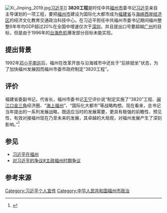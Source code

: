 [[File:Xi_Jinping_2019.jpg|thumb]][[习近平|习近平]]]]
'''3820工程'''是时任中共[[福州市|福州市]]委书记[[习近平|习近平]]亲自主导谋划的一项工程，要把[[福州市|福州市]]建设为国际化大都市成为[[福建省|福建省]]与[[海峡西岸经济区|海峡西岸经济区]]的经济文化教育交通政治科技中心。在习近平担任中共福州市委书记期间福州整整6年年均GDP超过20%在全国中增速仅次于[[深圳|深圳]]，并且提出口号要超越[[广州|广州]]的目标，但是由于1996年的[[台湾海峡危机|台海危机]]爆发部分目标未能实现。

==提出背景==
1992年[[邓小平南巡|邓小平南巡]]后，福州在改革开放与沿海城市中还处于“后排就坐”状态，为了加快福州发展因而福州市委市政府制定“3820工程”。

==评价==
福建省委副书记，代省长，福州市委书记[[王宁_(1961年)|王宁]]评价说“制定实施了“3820”工程、[[闽江口金三角|闽江口金三角]]经济圈、“[[海上福州|海上福州]]”、“国际化大都市”等战略构想。现在看来，总书记当年提出的一系列发展战略，既适应当时的发展需要，更具有极强的前瞻性、预见性，有效对接福州现在乃至未来的发展，其卓越的大局观，对福州发展产生了深刻影响。”<ref>{{cite news |title=从习总书记当年推动"福州之治" 把握"中国之治"内涵 |url=http://www.fj.chinanews.com/news/2019/2019-12-15/456146.html?from=groupmessage |agency=福州日报}}</ref>

==参见==
*[[习近平在福州|习近平在福州]]
*[[对习近平的争议#主政福州时期争议|对习近平的争议#主政福州时期争议]]

==参考来源==
{{Reflist}}

[[Category:习近平个人宣传|Category:习近平个人宣传]]
[[Category:中华人民共和国福州市政治|Category:中华人民共和国福州市政治]]